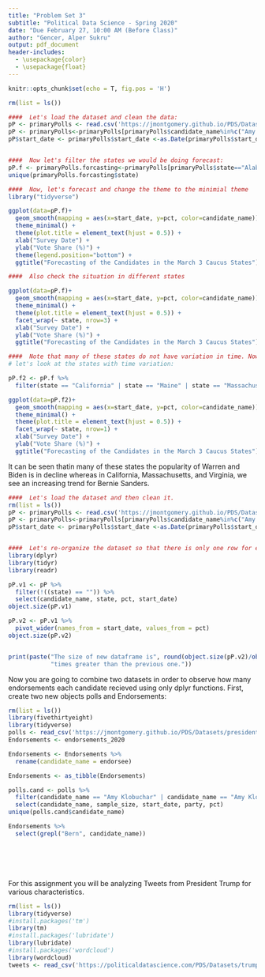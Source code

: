 ```yaml
---
title: "Problem Set 3"
subtitle: "Political Data Science - Spring 2020"
date: "Due February 27, 10:00 AM (Before Class)"
author: "Gencer, Alper Sukru"
output: pdf_document
header-includes:
  - \usepackage{color}
  - \usepackage{float}
---
```


```r
knitr::opts_chunk$set(echo = T, fig.pos = 'H')
```






\section{Instructions}

\bigskip

\begin{enumerate}
  \item The following questions should each be answered within an R script. Be sure to provide many comments
in the script to facilitate grading. Undocumented code will not be graded.
  \item Work on git. Fork the repository found at https://github.com/domlockett/PDS-PS3 and add your
code, committing and pushing frequently. Use meaningful commit messages – these may affect your
grade.
  \item You may work in teams, but each student should develop their own R script. To be clear, there should
be no copy and paste. Each keystroke in the assignment should be your own.
  \item If you have any questions regarding the Problem Set, contact the TAs or use their office hours.
  \item For students new to programming, this may take a while. Get started.
  \item You will need to install ggplot2 and dplyr to complete this dataset.
\end{enumerate}






\newpage
\section{Q1 - ggplot2}

\bigskip

\begin{enumerate}
  \item Finish the exercise we started in class on 2/11/2020:
  \begin{itemize}
    \item Alabama, Arkansas, California, Colorado, Maine, Massachusetts, Minnesota, North Carolina, Oklahoma, Tennessee, Texas, Utah, Vermont, and Virginia will all hold their primraries on March 3
    \item You have been assigned to create a visulaization of the state of the race for this date.
    \item You will make a plot to show this.
    \item In addition to the kinds of issues discussed above
      1- Change to the minimial theme
      2– Figure out how to change the axis labels and legends beyond the defaults
    \item  Visit https://ggplot2.tidyverse.org/reference/
  \end{itemize}
  \item  Finish the exercise we started in class on 2/13/2020:
  \begin{itemize}
    \item Re-organize the dataset so that there is only one row for each candidate-state dyad
    \item Feel free to limit this down to only the relevant candidates
    \item Compare the size of this dataset to our original dataset using the object size command.
  \end{itemize}
\end{enumerate}

\newpage
\section{A1 - ggplot2}

```r
rm(list = ls())
```

\subsection{Finish the exercise we started in class on 2/11/2020:}

```r

####  Let's load the dataset and clean the data:
pP <- primaryPolls <- read.csv('https://jmontgomery.github.io/PDS/Datasets/president_primary_polls_feb2020.csv', stringsAsFactors = F)
pP <- primaryPolls<-primaryPolls[primaryPolls$candidate_name%in%c("Amy Klobuchar", "Bernard Sanders", "Elizabeth Warren", "Joseph R. Biden Jr.", "Michael Bloomberg", "Pete Buttigieg"),]
pP$start_date <- primaryPolls$start_date <-as.Date(primaryPolls$start_date, "%m/%d/%Y")


####  Now let's filter the states we would be doing forecast:
pP.f <- primaryPolls.forcasting<-primaryPolls[primaryPolls$state=="Alabama" | primaryPolls$state=="Arkansas" | primaryPolls$state=="California"| primaryPolls$state=="Colorado"| primaryPolls$state=="Maine"| primaryPolls$state=="Massachusetts"| primaryPolls$state=="Minnesota"| primaryPolls$state=="North Carolina"| primaryPolls$state=="Oklahoma"| primaryPolls$state=="Tennessee"| primaryPolls$state=="Utah"| primaryPolls$state=="Vermont"| primaryPolls$state=="Virginia", ]
unique(primaryPolls.forcasting$state)

####  Now, let's forecast and change the theme to the minimial theme
library("tidyverse")

ggplot(data=pP.f)+
  geom_smooth(mapping = aes(x=start_date, y=pct, color=candidate_name)) +
  theme_minimal() +
  theme(plot.title = element_text(hjust = 0.5)) +
  xlab("Survey Date") +
  ylab("Vote Share (%)") +
  theme(legend.position="bottom") +
  ggtitle("Forecasting of the Candidates in the March 3 Caucus States")

####  Also check the situation in different states

ggplot(data=pP.f)+
  geom_smooth(mapping = aes(x=start_date, y=pct, color=candidate_name)) +
  theme_minimal() +
  theme(plot.title = element_text(hjust = 0.5)) +
  facet_wrap(~ state, nrow=3) +
  xlab("Survey Date") +
  ylab("Vote Share (%)") +
  ggtitle("Forecasting of the Candidates in the March 3 Caucus States")

####  Note that many of these states do not have variation in time. Now, 
# let's look at the states with time variation:

pP.f2 <- pP.f %>%
  filter(state == "California" | state == "Maine" | state == "Massachusetts" | state == "Virginia" )

ggplot(data=pP.f2)+
  geom_smooth(mapping = aes(x=start_date, y=pct, color=candidate_name)) +
  theme_minimal() +
  theme(plot.title = element_text(hjust = 0.5)) +
  facet_wrap(~ state, nrow=1) +
  xlab("Survey Date") +
  ylab("Vote Share (%)") +
  ggtitle("Forecasting of the Candidates in the March 3 Caucus States")
```

It can be seen thatin many of these states the popularity of Warren and Biden is in decline whereas in California, Massachusetts, and Virginia, we see an increasing trend for Bernie Sanders.

\bigskip

\subsection{Finish the exercise we started in class on 2/13/2020:}

```r

####  Let's load the dataset and then clean it.
rm(list = ls())
pP <- primaryPolls <- read.csv('https://jmontgomery.github.io/PDS/Datasets/president_primary_polls_feb2020.csv', stringsAsFactors = F)
pP <- primaryPolls<-primaryPolls[primaryPolls$candidate_name%in%c("Amy Klobuchar", "Bernard Sanders", "Elizabeth Warren", "Joseph R. Biden Jr.", "Michael Bloomberg", "Pete Buttigieg"),]
pP$start_date <- primaryPolls$start_date <-as.Date(primaryPolls$start_date, "%m/%d/%Y")


####  Let's re-organize the dataset so that there is only one row for each candidate-state dyad:
library(dplyr)
library(tidyr)
library(readr)

pP.v1 <- pP %>%
  filter(!((state) == "")) %>%
  select(candidate_name, state, pct, start_date)
object.size(pP.v1)

pP.v2 <- pP.v1 %>%
  pivot_wider(names_from = start_date, values_from = pct)
object.size(pP.v2)


print(paste("The size of new dataframe is", round(object.size(pP.v2)/object.size(pP.v1),2),
            "times greater than the previous one."))
```

\newpage
\section{Q2 - tidyverse}

\bigskip

Now you are going to combine two datasets in order to observe how many endorsements each candidate recieved using only dplyr functions. First, create two new objects polls and Endorsements:

```r
rm(list = ls())
library(fivethirtyeight)
library(tidyverse)
polls <- read_csv('https://jmontgomery.github.io/PDS/Datasets/president_primary_polls_feb2020.csv')
Endorsements <- endorsements_2020
```

\begin{itemize}
  \item Change the Endorsements variable name endorsee to candidate name
  \item Change the Endorsements dataframe into a tibble object.
  \item Filter the poll variable to only include the following 6 candidates: Amy Klobuchar, Bernard Sanders,Elizabeth Warren, Joseph R. Biden Jr., Michael Bloomberg, Pete Buttigieg and subset the dataset to the following five variables: $candidate name,\ sample size,\ start date, \ party, \ pct$
  \item Compare the candidate names in the two datasets and find instances where the a candidates name is spelled differently i.e. Bernard vs. Bernie. Using only dplyr functions, make these the same across datasets.
  \item Now combine the two datasets by candidate name using dplyr (there will only be five candidates after joining).
  \item Create a variable which indicates the number of endorsements for each of the five candidates using
dplyr.
  \item Plot the number of endorsement each of the 5 candidates have. Save your plot as an object p.
  \item Run the following code: p + theme dark(). Notice how you can still customize your plot without rerunning the plot with new options. Save this plot in your forked repository
  \item Now, using the knowledge from the last step change the label of the X and Y axes to be more informative, add a title, and use your favorite theme. Save the plot in your forked repository.
\end{itemize}


\newpage
\section{A2 - ggplot2}

\subsection{Change the Endorsements variable name endorsee to candidate name}

```r
Endorsements <- Endorsements %>%
  rename(candidate_name = endorsee)
```

\subsection{Change the Endorsements dataframe into a tibble object.}

```r
Endorsements <- as_tibble(Endorsements)
```

\subsection{Filter the poll variable to only include the following 6 candidates: Amy Klobuchar, Bernard Sanders,Elizabeth Warren, Joseph R. Biden Jr., Michael Bloomberg, Pete Buttigieg and subset the dataset to the following five variables: candidate_name, sample_size, start_date, party, pct}

```r
polls.cand <- polls %>%
  filter(candidate_name == "Amy Klobuchar" | candidate_name == "Amy Klobuchar" | candidate_name ==  "Bernard Sanders" | candidate_name ==  "Elizabeth Warren" | candidate_name ==  "Joseph R. Biden Jr." | candidate_name ==  "Michael Bloomberg" | candidate_name ==  "Pete Buttigieg") %>%
  select(candidate_name, sample_size, start_date, party, pct)
unique(polls.cand$candidate_name)
```

\subsection{Compare the candidate names in the two datasets and find instances where the a candidates name is spelled differently i.e. Bernard vs. Bernie. Using only dplyr functions, make these the same across datasets.}

```r
Endorsements %>%
  select(grepl("Bern", candidate_name))


```

\subsection{Now combine the two datasets by candidate name using dplyr (there will only be five candidates after joining).}

```r


```

\subsection{Create a variable which indicates the number of endorsements for each of the five candidates using dplyr.}

```r


```

\subsection{Plot the number of endorsement each of the 5 candidates have. Save your plot as an object p.}

```r


```

\subsection{ Run the following code: p + theme_dark(). Notice how you can still customize your plot without rerunning the plot with new options. Save this plot in your forked repository}

```r


```

\subsection{Now, using the knowledge from the last step change the label of the X and Y axes to be more informative, add a title, and use your favorite theme. Save the plot in your forked repository.}

```r


```








\newpage
\section{Q3 - Text-as-Data}

\bigskip

For this assignment you will be analyzing Tweets from President Trump for various characteristics.

```r
rm(list = ls())
library(tidyverse)
#install.packages('tm')
library(tm)
#install.packages('lubridate')
library(lubridate)
#install.packages('wordcloud')
library(wordcloud)
tweets <- read_csv('https://politicaldatascience.com/PDS/Datasets/trump_tweets.csv')
```

\section{A3 - Text-as-Data}

\subsection{First separate the created_at variable into two new variables where the date and the time are in separate columns. Then report the range of dates that is in this dataset.}

\bigskip

```r


```

\bigskip

\subsection{Using dplyr subset the data to only include original tweets (remove retweets) and show the text of the President’s top 5 most popular and most retweeted tweets. (Hint: The match function can help you find the index once you identify the largest values.)}

\bigskip

```r


```

\bigskip

\subsection{Remove extraneous whitespace, remove numbers and punctuation, convert everything to lower case and remove the standard english stop words and include the following as stop words: c(“see”, “people”,‘new’,‘want’,‘one’,‘even’,‘must’,‘need’,‘done’,‘back’,‘just’,‘going’, ‘know’, ‘can’,‘said’,‘like’,‘many’,‘like’,‘realdonaldtrump’).}

\bigskip

```r


```

\bigskip

\subsection{Now create a wordcloud to visualize the top 50 words the President uses in his tweets. Use only words that occur at least three times. Save the plot into your forked repository.}

\bigskip

```r


```

\bigskip

\subsection{Create a document term matrix called DTM that includes the argument control = list(weighting = weightTfIdf)}

\bigskip

```r


```

\bigskip

\subsection{Finally, report the 50 words with the the highest tf.idf scores using a lower frequency bound of .8.}


\bigskip

```r


```

\bigskip


